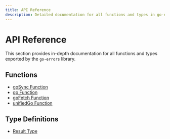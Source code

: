 ```yaml
---
title: API Reference
description: Detailed documentation for all functions and types in go-errors.
---
```


# API Reference

This section provides in-depth documentation for all functions and types exported by the `go-errors` library.

## Functions

- [goSync Function](/docs/api-reference/go-sync-function)
- [go Function](/docs/api-reference/go-function)
- [goFetch Function](/docs/api-reference/go-fetch-function)
- [unifiedGo Function](/docs/api-reference/unified-go-function)

## Type Definitions

- [Result Type](/docs/api-reference/type-definitions)
